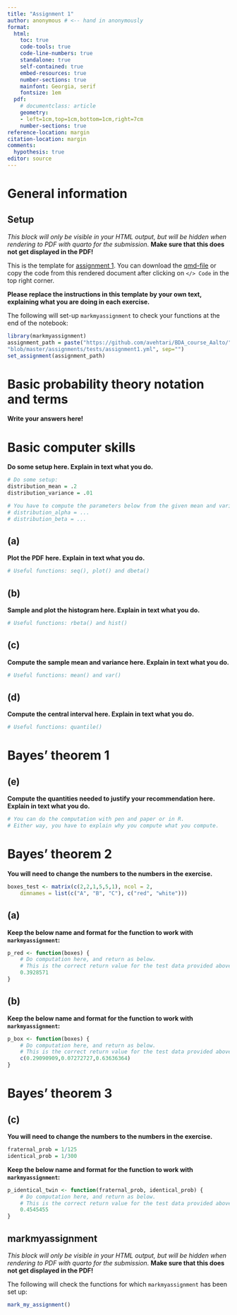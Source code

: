 ```yaml
---
title: "Assignment 1"
author: anonymous # <-- hand in anonymously
format: 
  html:
    toc: true
    code-tools: true
    code-line-numbers: true
    standalone: true
    self-contained: true
    embed-resources: true  
    number-sections: true
    mainfont: Georgia, serif
    fontsize: 1em
  pdf:  
    # documentclass: article
    geometry:
    - left=1cm,top=1cm,bottom=1cm,right=7cm
    number-sections: true
reference-location: margin
citation-location: margin 
comments:
  hypothesis: true
editor: source
---
```



# General information    

:::: {.content-hidden when-format="pdf"}
::: {.callout-warning collapse=false}
   
## Setup 


*This block will only be visible in your HTML output, but will be hidden when rendering to PDF with quarto for the submission.*
**Make sure that this does not get displayed in the PDF!**
    



This is the template for [assignment 1](assignment1.html). You can download the [qmd-file](https://raw.githubusercontent.com/avehtari/BDA_course_Aalto/gh-pages/assignments/template1.qmd) or copy the code from this rendered document after clicking on `</> Code` in the top right corner.

**Please replace the instructions in this template by your own text, explaining what you are doing in each exercise.** 

The following will set-up `markmyassignment` to check your functions at the end of the notebook:
 
```r
library(markmyassignment) 
assignment_path = paste("https://github.com/avehtari/BDA_course_Aalto/",
"blob/master/assignments/tests/assignment1.yml", sep="")
set_assignment(assignment_path)   
```       

:::
::::


# Basic probability theory notation and terms  

 
**Write your answers here!** 
   


# Basic computer skills

**Do some setup here. Explain in text what you do.**
```r
# Do some setup:
distribution_mean = .2
distribution_variance = .01

# You have to compute the parameters below from the given mean and variance
# distribution_alpha = ...
# distribution_beta = ...
```


## (a)


**Plot the PDF here. Explain in text what you do.**
```r
# Useful functions: seq(), plot() and dbeta()
```


## (b)


**Sample and plot the histogram here. Explain in text what you do.**
```r
# Useful functions: rbeta() and hist()
```


## (c)


**Compute the sample mean and variance here. Explain in text what you do.**
```r
# Useful functions: mean() and var()
```


## (d)


**Compute the central interval here. Explain in text what you do.**
```r
# Useful functions: quantile()
```


# Bayes' theorem 1   
## (e)


**Compute the quantities needed to justify your recommendation here. Explain in text what you do.**
```r
# You can do the computation with pen and paper or in R. 
# Either way, you have to explain why you compute what you compute.
```


# Bayes' theorem 2

**You will need to change the numbers to the numbers in the exercise.**
```r
boxes_test <- matrix(c(2,2,1,5,5,1), ncol = 2,
    dimnames = list(c("A", "B", "C"), c("red", "white")))
```


## (a)


**Keep the below name and format for the function to work with `markmyassignment`:**
```r
p_red <- function(boxes) {
    # Do computation here, and return as below.
    # This is the correct return value for the test data provided above.
    0.3928571
}
```


## (b)


**Keep the below name and format for the function to work with `markmyassignment`:**
```r
p_box <- function(boxes) {
    # Do computation here, and return as below.
    # This is the correct return value for the test data provided above.
    c(0.29090909,0.07272727,0.63636364)
}
```


# Bayes' theorem 3 
## (c)


**You will need to change the numbers to the numbers in the exercise.**
```r
fraternal_prob = 1/125
identical_prob = 1/300
```
**Keep the below name and format for the function to work with `markmyassignment`:**
```r
p_identical_twin <- function(fraternal_prob, identical_prob) {
    # Do computation here, and return as below.
    # This is the correct return value for the test data provided above.
    0.4545455
}
```



:::: {.content-hidden when-format="pdf"}
::: {.callout-warning collapse=false}

## markmyassignment


*This block will only be visible in your HTML output, but will be hidden when rendering to PDF with quarto for the submission.*
**Make sure that this does not get displayed in the PDF!**
    


The following will check the functions for which `markmyassignment` has been set up:
 
```r
mark_my_assignment()  
```      

:::
::::

